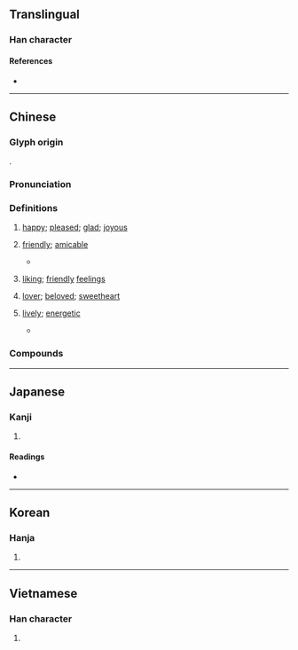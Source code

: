 {{also|歓|驩|欢}}
{{character info}}
==Translingual==
{{Han simplified forms|歡|歓|欢}}

===Han character===
{{Han char|rn=76|rad=欠|as=18|sn=22|four=47282|canj=TGNO|ids=⿰雚欠}}

====References====
* {{Han ref|kx=0573.120|dkj=16242|dj=0961.120|hdz=32153.170|uh=6B61|ud=27489|bh=C577|bd=50551}}

----

==Chinese==
{{zh-forms|s=欢|alt=驩,懽,讙}}

===Glyph origin===
{{Han etym}}
{{Han compound|雚|欠|c1=p|c2=s|ls=psc}}.

===Pronunciation===
{{zh-pron
|m=huān
|m-s=
|c=fun1
|c-t=
|g=
|h=pfs=fôn;gd=fon1
|j=
|mb=húing
|md=huăng
|mn=hoaⁿ/hoan
|mn_note=hoaⁿ - vernacular; hoan - literary
|mn-t=huan1/huang1/huêng1
|mn-t_note=huan1 - vernacular; huang1/huêng1 - literary
|w=1huoe
|x=
|mc=y
|oc=y
|cat=a,n,v
}}

===Definitions===
{{zh-hanzi}}

# [[happy]]; [[pleased]]; [[glad]]; [[joyous]]
#: {{zh-x|歡唱|to sing merrily}}
#: {{zh-x|歡樂|happy; joyous}}
# {{lb|zh|literary}} [[friendly]]; [[amicable]]
#* {{zh-x|吾 欲 伐 齊，^齊 ^楚 方 歡。|I would like to attack Qi, but Qi and Chu are now friendly with each other.|ref=Zhanguoce}}
# {{lb|zh|literary}} [[liking]]; [[friendly]] [[feelings]]
# [[lover]]; [[beloved]]; [[sweetheart]]
#: {{zh-x|新歡|new lover}}
# {{lb|zh|dialectal}} [[lively]]; [[energetic]]
#: {{zh-x|火 燒 得{de} 很 歡。|The fire is burning cheerfully.}}
#* {{zh-x|有 個 被 ^王 ^業-震 撤職 的 組長{zhǎng} 曾經 站 在 車間 門口 大罵：「別 看 你 今天 鬧 得{de} 歡，小心 將來 拉清單，我 的 哥兒{r}們{men} 會 找 你 算帳 的{de}。」||ref={{cite-book|title={{lang|zh|无冕集}}|author={{lang|zh|吴炳晶}}|year=1991|ISBN=7201008579|publisher=天津人民出版社|location=Tianjin|page=229}}}}

===Compounds===
{{zh-der|歡場|歡呼|歡送|歡天喜地|合歡扇|悒悒不歡|交歡|八音聯歡|夾道歡迎|另結新歡|千歡萬喜|喜歡|悲歡歲月|合歡結|合歡山|合歡|尋歡|同歡同賞|悲歡離合|悲歡聚散|悲歡合散|悲歡|強顏歡笑|平生歡|市歡|不苦歡|尋歡作樂|大葉合歡|不歡而散|失歡|喜地歡天|墜歡重拾|墜歡|同歡|合家歡|吃合家歡|人歡馬叫|歡喜佛|歡欣若狂|歡躍|枕席之歡|握手言歡|歡忭|眉歡眼笑|求歡|歡騰|歡喜|歡鄰|歡抃|歡迎|歡笑|歡喜冤家|歡快|歡欣踴躍|成歡|歡心|皆大歡喜|歡聚一堂|歡唱|歡門|秦歡晉愛|歡暢|承歡膝下|歡蹦亂跳|所歡|承歡|歡愉|空歡喜|歡忻鼓舞|歡會|歡忻踴躍|歡歡喜喜|歡忻|歡洽|歡若平生|歡顏|歡喜錢兒|承歡獻媚|歡客|眼前歡|盡歡而散|相得甚歡|歡欣|盡歡|男歡女愛|滿心歡喜|歡聲雷動|歡欣鼓舞|朝歡暮樂|握手極歡|歡呼雷動|狂歡|把手言歡|撒歡|歡悅|抑鬱寡歡|歡聚|歡迸亂跳|歡聲|歡翅|歡樂|歡度|歡娛|歡喜若狂|歡勢|新歡|迎歡買俏|菽水之歡|買笑追歡|落寞寡歡|薄海歡騰|賓主盡歡|賣笑追歡|鼓舞歡欣|鼓掌歡呼|聯歡會|魚水之歡|騰歡|覓愛追歡|追歡取樂|雲雨之歡|離合悲歡|聯歡|閤家歡|鬱鬱寡歡|金合歡|重拾舊歡|竭誠歡迎|追歡買笑|追歡|菽水承歡|落落寡歡|結歡}}

----

==Japanese==
{{ja-kanji forms|歓|歡}}

===Kanji===
{{ja-kanji|grade=|rs=欠18|shin=歓}}

# {{ja-kyujitai spelling of|歓}} ''{{gloss|[[joy]], [[delight]]}}''

====Readings====
* {{ja-readings|on=[[かん]] (kan)|kun=[[よろこぶ]] (yorokobu)}}

----

==Korean==

===Hanja===
{{ko-hanja|hangeul=환|eumhun=|rv=hwan|mr=hwan|y=hwan}}

# {{rfdef|ko|sort=欠18}}

----

==Vietnamese==

===Han character===
{{vi-readings|reading=hoan, hoen|rs=欠18}}

# {{rfdef|vi|sort=欠18}}